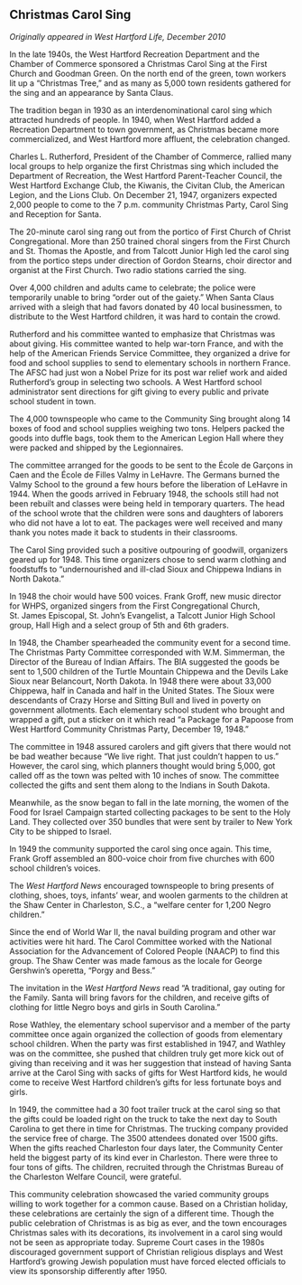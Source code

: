 ## Christmas Carol Sing {-}

*Originally appeared in West Hartford Life, December 2010*

In the late 1940s, the West Hartford Recreation Department and the Chamber of Commerce sponsored a Christmas Carol Sing at the First Church and Goodman Green. On the north end of the green, town workers lit up a “Christmas Tree,” and as many as 5,000 town residents gathered for the sing and an appearance by Santa Claus.

The tradition began in 1930 as an interdenominational carol sing which attracted hundreds of people. In 1940, when West Hartford added a Recreation Department to town government, as Christmas became more commercialized, and West Hartford more affluent, the celebration changed.

Charles L. Rutherford, President of the Chamber of Commerce, rallied many local groups to help organize the first Christmas sing which included the Department of Recreation, the West Hartford Parent-Teacher Council, the West Hartford Exchange Club, the Kiwanis, the Civitan Club, the American Legion, and the Lions Club. On December 21, 1947, organizers expected 2,000 people to come to the 7 p.m. community Christmas Party, Carol Sing and Reception for Santa.

The 20-minute carol sing rang out from the portico of First Church of Christ Congregational. More than 250 trained choral singers from the First Church and St. Thomas the Apostle, and from Talcott Junior High led the carol sing from the portico steps under direction of Gordon Stearns, choir director and organist at the First Church. Two radio stations carried the sing.

Over 4,000 children and adults came to celebrate; the police were temporarily unable to bring “order out of the gaiety.” When Santa Claus arrived with a sleigh that had favors donated by 40 local businessmen, to distribute to the West Hartford children, it was hard to contain the crowd.

Rutherford and his committee wanted to emphasize that Christmas was about giving. His committee wanted to help war-torn France, and with the help of the American Friends Service Committee, they organized a drive for food and school supplies to send to elementary schools in northern France. The AFSC had just won a Nobel Prize for its post war relief work and aided Rutherford’s group in selecting two schools. A West Hartford school administrator sent directions for gift giving to every public and private school student in town.

The 4,000 townspeople who came to the Community Sing brought along 14 boxes of food and school supplies weighing two tons. Helpers packed the goods into duffle bags, took them to the American Legion Hall where they were packed and shipped by the Legionnaires.

The committee arranged for the goods to be sent to the École de Garçons in Caen and the École de Filles Valmy in LeHavre. The Germans burned the Valmy School to the ground a few hours before the liberation of LeHavre in 1944. When the goods arrived in February 1948, the schools still had not been rebuilt and classes were being held in temporary quarters. The head of the school wrote that the children were sons and daughters of laborers who did not have a lot to eat. The packages were well received and many thank you notes made it back to students in their classrooms.

The Carol Sing provided such a positive outpouring of goodwill, organizers geared up for 1948. This time organizers chose to send warm clothing and foodstuffs to “undernourished and ill-clad Sioux and Chippewa Indians in North Dakota.”

In 1948 the choir would have 500 voices. Frank Groff, new music director for WHPS, organized singers from the First Congregational Church, St. James Episcopal, St. John’s Evangelist, a Talcott Junior High School group, Hall High and a select group of 5th and 6th graders.

In 1948, the Chamber spearheaded the community event for a second time. The Christmas Party Committee corresponded with W.M. Simmerman, the Director of the Bureau of Indian Affairs. The BIA suggested the goods be sent to 1,500 children of the Turtle Mountain Chippewa and the Devils Lake Sioux near Belancourt, North Dakota. In 1948 there were about 33,000 Chippewa, half in Canada and half in the United States. The Sioux were descendants of Crazy Horse and Sitting Bull and lived in poverty on government allotments. Each elementary school student who brought and wrapped a gift, put a sticker on it which read “a Package for a Papoose from West Hartford Community Christmas Party, December 19, 1948.”

The committee in 1948 assured carolers and gift givers that there would not be bad weather because “We live right. That just couldn’t happen to us.” However, the carol sing, which planners thought would bring 5,000, got called off as the town was pelted with 10 inches of snow. The committee collected the gifts and sent them along to the Indians in South Dakota.

Meanwhile, as the snow began to fall in the late morning, the women of the Food for Israel Campaign started collecting packages to be sent to the Holy Land. They collected over 350 bundles that were sent by trailer to New York City to be shipped to Israel.

In 1949 the community supported the carol sing once again. This time, Frank Groff assembled an 800-voice choir from five churches with 600 school children’s voices.

The *West Hartford News* encouraged townspeople to bring presents of clothing, shoes, toys, infants’ wear, and woolen garments to the children at the Shaw Center in Charleston, S.C., a “welfare center for 1,200 Negro children.”

Since the end of World War II, the naval building program and other war activities were hit hard. The Carol Committee worked with the National Association for the Advancement of Colored People (NAACP) to find this group. The Shaw Center was made famous as the locale for George Gershwin’s operetta, "Porgy and Bess.”

The invitation in the *West Hartford News* read “A traditional, gay outing for the Family. Santa will bring favors for the children, and receive gifts of clothing for little Negro boys and girls in South Carolina.”

Rose Wathley, the elementary school supervisor and a member of the party committee once again organized the collection of goods from elementary school children. When the party was first established in 1947, and Wathley was on the committee, she pushed that children truly get more kick out of giving than receiving and it was her suggestion that instead of having Santa arrive at the Carol Sing with sacks of gifts for West Hartford kids, he would come to receive West Hartford children’s gifts for less fortunate boys and girls.

In 1949, the committee had a 30 foot trailer truck at the carol sing so that the gifts could be loaded right on the truck to take the next day to South Carolina to get there in time for Christmas. The trucking company provided the service free of charge. The 3500 attendees donated over 1500 gifts. When the gifts reached Charleston four days later, the Community Center held the biggest party of its kind ever in Charleston. There were three to four tons of gifts. The children, recruited through the Christmas Bureau of the Charleston Welfare Council, were grateful.

This community celebration showcased the varied community groups willing to work together for a common cause. Based on a Christian holiday, these celebrations are certainly the sign of a different time. Though the public celebration of Christmas is as big as ever, and the town encourages Christmas sales with its decorations, its involvement in a carol sing would not be seen as appropriate today. Supreme Court cases in the 1980s discouraged government support of Christian religious displays and West Hartford’s growing Jewish population must have forced elected officials to view its sponsorship differently after 1950.
